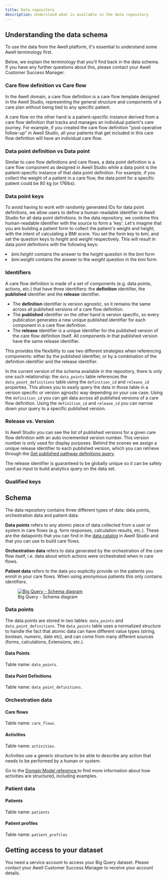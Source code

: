 ```yaml
---
title: Data repository
description: Understand what is available in the data repository
---
```


## Understanding the data schema

To use the data from the Awell platform, it's essential to understand some Awell terminology first.

Below, we explain the terminology that you'll find back in the data schema. If you have any further questions about this, please contact your Awell Customer Success Manager.

### Care flow definition vs Care flow

In the Awell domain, a care flow definition is a care flow template designed in the Awell Studio, representing the general structure and components of a care plan without being tied to any specific patient.

A care flow on the other hand is a patient-specific instance derived from a care flow definition that tracks and manages an individual patient's care journey. For example, if you created the care flow definition "post-operative follow-up" in Awell Studio, all your patients that get included in this care flow definition will have an individual care flow.

### Data point definition vs Data point

Similar to care flow definitions and care flows, a data point definition is a care flow component as designed in Awell Studio while a data point is the patient-specific instance of that data point definition. For example, if you collect the weight of a patient in a care flow, the data point for a specific patient could be 80 kg (or 176lbs).

### Data point keys

To avoid having to work with randomly generated IDs for data point definitions, we allow users to define a human-readable identifier in Awell Studio for all data point definitions. In the data repository, we combine this human-readable identifier with the source to form a 'key'. Let's imagine that you are building a patient form to collect the patient's weight and height, with the intent of calculating a BMI score. You set the form key to <em>bmi</em>, and set the question keys to <em>height</em> and <em>weight</em> respectively. This will result in data point definitions with the following keys:
<li><em>bmi.height</em> contains the answer to the <em>height</em> question in the <em>bmi</em> form</li>
<li><em>bmi.weight</em> contains the answer to the <em>weight</em> question in the <em>bmi</em> form</li>

### Identifiers

A care flow definition is made of a set of components (e.g. data points, actions, etc.) that have three identifiers: the **definition** identifier, the **published** identifier and the **release** identifier.
- The **definition** identifier is version agnostic, so it remains the same across all published versions of a care flow definition.
- The **published** identifier on the other hand is version specific, so every publication generates a new unique published identifier for each component in a care flow definition.
- The **release** identifier is a unique identifier for the published version of the care flow definition itself. All components in that published version have the same release identifier.

This provides the flexibility to use two different strategies when referencing components: either by the published identifier, or by a combination of the definition identifier and the release identifier.

In the current version of the schema available in the repository, there is only one such relationship: the `data_points` table references the `data_point_definitions` table using the `definition_id` and `release_id` properties. This allows you to easily query the data in those table in a version specific or version agnostic way depending on your use case. Using the `definition_id` you can get data across all published versions of a care flow definition. Using the `definition_id` and `release_id` you can narrow down your query to a specific published version.

### Release vs. Version

In Awell Studio you can see the list of published versions for a given care flow definition with an auto incremented version number. This version number is only used for display purposes. Behind the scenes we assign a unique release identifier to each published version, which you can retrieve through the [Get published pathway definitions query](/awell-orchestration/api-reference/queries/get-published-pathways).

The release identifier is guaranteed to be globally unique so it can be safely used as input to build analytics query on the data set.

### Qualified keys


## Schema

The data repository contains three different types of data: data points, orchestration data and patient data.

**Data points** refers to any atomic piece of data collected from a user or system in care flows (e.g. form responses, calculation results, etc.). These are the datapoints that you can find in the [data catalog](https://help.awellhealth.com/en/articles/4791428-data-catalog) in Awell Studio and that you can use to build care flows.

**Orchestration data** refers to data generated by the orchestration of the care flow itself, i.e. data about which actions were orchestrated when in care flows.

**Patient data** refers to the data you explicitly provide on the patients you enroll in your care flows. When using anonymous patients this only contains identifiers.

<figure className="w-3/4 flex flex-col justify-center text-center relative m-auto">
  <a
    href="/images/big-query-customer-dataset.png"
    target="_blank"
    className="custom-link"
  >
    <img
      src="/images/big-query-customer-dataset.png"
      alt="Big Query - Schema diagram"
      className="mx-auto"
    />
  </a>
  <figcaption className="pt-2 dark:text-slate-400">
    Big Query - Schema diagram
  </figcaption>
</figure>

### Data points

The data points are stored in two tables: `data_points` and `data_point_definitions`. The `data_points` table uses a normalized structure to handle the fact that atomic data can have different value types (string, boolean, numeric, date etc), and can come from many different sources (forms, calculations, Extensions, etc.).

#### Data Points

Table name: `data_points`.

<DataPointTableSpecs />

#### Data Point Definitions

Table name: `data_point_definitions`.

<DataPointDefinitionTableSpecs />

### Orchestration data

#### Care flows

Table name: `care_flows`.

<CareFlowTableSpecs />

#### Activities

Table name: `activities`.

<Alert type="info">
  <p className="mb-1">
    Activities use a generic structure to be able to describe any action that needs to be performed by a human or system.
  </p>
  <p>
    Go to the <a href="/awell-orchestration/api-reference/overview/domain-model#activities">
      Domain Model reference
    </a> to find more information about how activities are structured, including examples.
  </p>
</Alert>

<ActivityTableSpecs />

### Patient data

#### Patients

Table name: `patients`

<PatientTableSpecs />

#### Patient profiles

Table name: `patient_profiles`

<PatientProfileTableSpecs />

## Getting access to your dataset

You need a service account to access your Big Query dataset. Please contact your Awell Customer Success Manager to receive your account details. 
